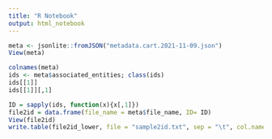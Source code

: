```yaml
---
title: "R Notebook"
output: html_notebook
---
```


```r
meta <- jsonlite::fromJSON("metadata.cart.2021-11-09.json")
View(meta)
```

```r
colnames(meta)
ids <- meta$associated_entities; class(ids)
ids[[1]]
ids[[1]][,1]
```

```r
ID = sapply(ids, function(x){x[,1]})
file2id = data.frame(file_name = meta$file_name, ID= ID)
View(file2id)
write.table(file2id_lower, file = "sample2id.txt", sep = "\t", col.names = F, quote = F, row.names = F)
```